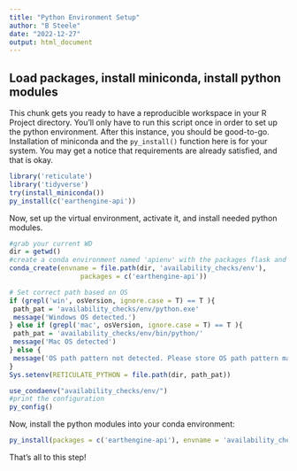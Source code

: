 ```yaml
---
title: "Python Environment Setup"
author: "B Steele"
date: "2022-12-27"
output: html_document
---
```


## Load packages, install miniconda, install python modules

This chunk gets you ready to have a reproducible workspace in your R Project directory. You'll only have to run this script once in order to set up the python environment. After this instance, you should be good-to-go. Installation of miniconda and the `py_install()` function here is for your system. You may get a notice that requirements are already satisfied, and that is okay.

```r
library('reticulate')
library('tidyverse')
try(install_miniconda())
py_install(c('earthengine-api'))
```

Now, set up the virtual environment, activate it, and install needed python modules.

```r
#grab your current WD
dir = getwd()
#create a conda environment named 'apienv' with the packages flask and requests-oauthlib
conda_create(envname = file.path(dir, 'availability_checks/env'),
                  packages = c('earthengine-api'))

# Set correct path based on OS
if (grepl('win', osVersion, ignore.case = T) == T ){
 path_pat = 'availability_checks/env/python.exe'
 message('Windows OS detected.')
} else if (grepl('mac', osVersion, ignore.case = T) == T ){
 path_pat = 'availability_checks/env/bin/python/'
 message('Mac OS detected')
} else {
 message('OS path pattern not detected. Please store OS path pattern manually.')
}
Sys.setenv(RETICULATE_PYTHON = file.path(dir, path_pat))

use_condaenv("availability_checks/env/")
#print the configuration
py_config()
```

Now, install the python modules into your conda environment:

```r
py_install(packages = c('earthengine-api'), envname = 'availability_checks/env/')

```

That's all to this step!
